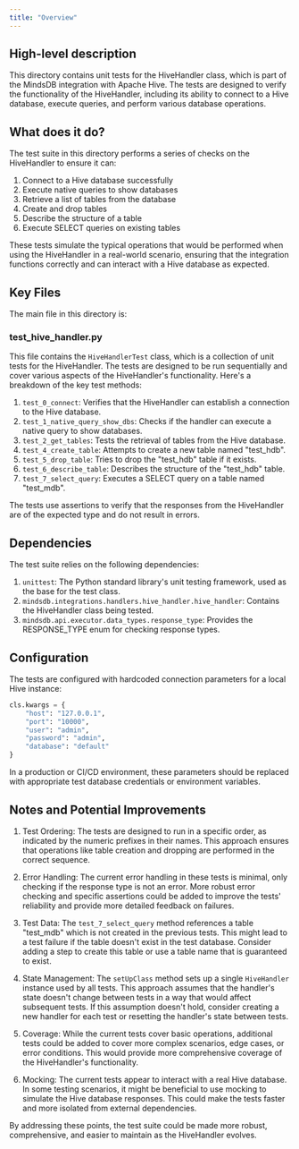 ```yaml
---
title: "Overview"
---
```


## High-level description
This directory contains unit tests for the HiveHandler class, which is part of the MindsDB integration with Apache Hive. The tests are designed to verify the functionality of the HiveHandler, including its ability to connect to a Hive database, execute queries, and perform various database operations.

## What does it do?
The test suite in this directory performs a series of checks on the HiveHandler to ensure it can:

1. Connect to a Hive database successfully
2. Execute native queries to show databases
3. Retrieve a list of tables from the database
4. Create and drop tables
5. Describe the structure of a table
6. Execute SELECT queries on existing tables

These tests simulate the typical operations that would be performed when using the HiveHandler in a real-world scenario, ensuring that the integration functions correctly and can interact with a Hive database as expected.

## Key Files
The main file in this directory is:

### test_hive_handler.py
This file contains the `HiveHandlerTest` class, which is a collection of unit tests for the HiveHandler. The tests are designed to be run sequentially and cover various aspects of the HiveHandler's functionality. Here's a breakdown of the key test methods:

1. `test_0_connect`: Verifies that the HiveHandler can establish a connection to the Hive database.
2. `test_1_native_query_show_dbs`: Checks if the handler can execute a native query to show databases.
3. `test_2_get_tables`: Tests the retrieval of tables from the Hive database.
4. `test_4_create_table`: Attempts to create a new table named "test_hdb".
5. `test_5_drop_table`: Tries to drop the "test_hdb" table if it exists.
6. `test_6_describe_table`: Describes the structure of the "test_hdb" table.
7. `test_7_select_query`: Executes a SELECT query on a table named "test_mdb".

The tests use assertions to verify that the responses from the HiveHandler are of the expected type and do not result in errors.

## Dependencies
The test suite relies on the following dependencies:

1. `unittest`: The Python standard library's unit testing framework, used as the base for the test class.
2. `mindsdb.integrations.handlers.hive_handler.hive_handler`: Contains the HiveHandler class being tested.
3. `mindsdb.api.executor.data_types.response_type`: Provides the RESPONSE_TYPE enum for checking response types.

## Configuration
The tests are configured with hardcoded connection parameters for a local Hive instance:

```python
cls.kwargs = {
    "host": "127.0.0.1",
    "port": "10000",
    "user": "admin",
    "password": "admin",
    "database": "default"
}
```

In a production or CI/CD environment, these parameters should be replaced with appropriate test database credentials or environment variables.

## Notes and Potential Improvements
1. Test Ordering: The tests are designed to run in a specific order, as indicated by the numeric prefixes in their names. This approach ensures that operations like table creation and dropping are performed in the correct sequence.

2. Error Handling: The current error handling in these tests is minimal, only checking if the response type is not an error. More robust error checking and specific assertions could be added to improve the tests' reliability and provide more detailed feedback on failures.

3. Test Data: The `test_7_select_query` method references a table "test_mdb" which is not created in the previous tests. This might lead to a test failure if the table doesn't exist in the test database. Consider adding a step to create this table or use a table name that is guaranteed to exist.

4. State Management: The `setUpClass` method sets up a single `HiveHandler` instance used by all tests. This approach assumes that the handler's state doesn't change between tests in a way that would affect subsequent tests. If this assumption doesn't hold, consider creating a new handler for each test or resetting the handler's state between tests.

5. Coverage: While the current tests cover basic operations, additional tests could be added to cover more complex scenarios, edge cases, or error conditions. This would provide more comprehensive coverage of the HiveHandler's functionality.

6. Mocking: The current tests appear to interact with a real Hive database. In some testing scenarios, it might be beneficial to use mocking to simulate the Hive database responses. This could make the tests faster and more isolated from external dependencies.

By addressing these points, the test suite could be made more robust, comprehensive, and easier to maintain as the HiveHandler evolves.